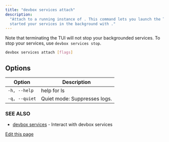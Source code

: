 ```yaml
---
title: "devbox services attach"
description:
  "Attach to a running instance of . This command lets you launch the TUI for process-compose if you
  started your services in the background with ."
---
```


Note that terminating the TUI will not stop your backgrounded services. To stop your services, use
`devbox services stop`.

```bash
devbox services attach [flags]
```

## Options[​](#options "Direct link to Options")

| Option        | Description                  |
| ------------- | ---------------------------- |
| `-h, --help`  | help for ls                  |
| `-q, --quiet` | Quiet mode: Suppresses logs. |

### SEE ALSO[​](#see-also "Direct link to SEE ALSO")

- [devbox services](/docs/devbox/cli-reference/devbox-services/) - Interact with devbox services

[Edit this page](https://github.com/jetify-com/devbox/tree/main/docs/app/docs/cli-reference/devbox-services-attach.md)
